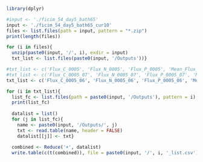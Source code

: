 ```r
library(dplyr)

#input <- './ficim_54_day5_bath65'
input <- './ficim_54_day5_bath65_cur10'
files <- list.files(path = input, pattern = "*.zip")
print(length(files))

for (i in files){
  unzip(paste0(input, '/', i), exdir = input)
  txt_list <- list.files(paste0(input, '/Outputs'))}

#txt_list <- c('Flux_C_0005', 'Flux_N_0005', 'Flux_P_0005', 'Mean_Flux_C', 'Mean_Flux_N', 'Mean_Flux_P') 
#txt_list <- c('Flux_C_0005_07', 'Flux_N_0005_07', 'Flux_P_0005_07', 'Mean_Flux_C_07', 'Mean_Flux_N_07', 'Mean_Flux_P_07') 
txt_list <- c('Flux_C_0005_06', 'Flux_N_0005_06', 'Flux_P_0005_06', 'Mean_Flux_C_06', 'Mean_Flux_N_06', 'Mean_Flux_P_06') 

for (i in txt_list){
  list_fc <- list.files(path = paste0(input, '/Outputs'), pattern = i)
  print(list_fc)
  
  datalist = list()
  for (j in list_fc){
    name <- paste0(input, '/Outputs/', j)
    txt <- read.table(name, header = FALSE)
    datalist[[j]] <- txt}
  
  combined <- Reduce('+', datalist)
  write.table(c(t(combined)), file = paste0(input, '/', i, '_list.csv'), row.names=FALSE, col.names=FALSE, sep=",")}
```

